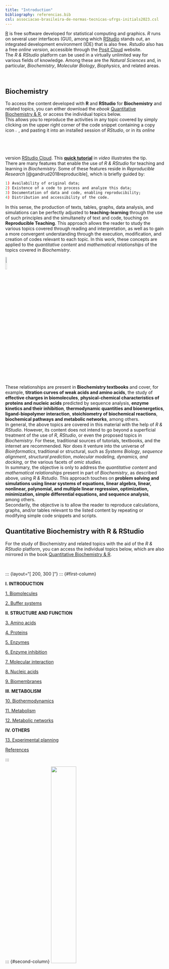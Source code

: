 ```yaml
---
title: "Introduction"
bibliography: referencias.bib
csl: associacao-brasileira-de-normas-tecnicas-ufrgs-initials2023.csl
---
```



| [R](https://cran.r-project.org/) is free software developed for statistical computing and graphics. *R* runs on several user interfaces (GUI), among which [RStudio](https://www.rstudio.com/) stands out, an integrated development environment (IDE) that is also free. *Rstudio* also has a free *online version*, accessible through the [Posit Cloud](https://posit.cloud/) website.

| The *R & RStudio* platform can be used in a virtually unlimited way for various fields of knowledge. Among these are the *Natural Sciences* and, in particular, *Biochemistry*, *Molecular Biology*, *Biophysics*, and related areas.
\

## Biochemistry

| To access the content developed with **R** and **RStudio** for **Biochemistry** and related topics, you can either download the *ebook* [Quantitative Biochemistry & R](https://www.researchgate.net/publication/388877308_Bioquimica_Quantitativa_R), or access the individual topics below. 

| This allows you to reproduce the activities in any topic covered by simply clicking on the upper right corner of the code snippet containing a copy icon ![ copy ](icon_copiar.png){width=2%}, and pasting it into an installed session of *RStudio*, or in its *online* version [RStudio Cloud](https://login.rstudio.cloud/). This [**quick tutorial**](https://youtu.be/LF99kO8DE6Y){target="\_blank"} in *video* illustrates the tip.

| There are many features that enable the use of *R & RStudio* for teaching and learning in *Biochemistry*. Some of these features reside in *Reproducible Research* [@gandrud2018reproducible], which is briefly guided by:

```r
1) Availability of original data;
2) Existence of a code to process and analyze this data;
3) Documentation of data and code, enabling reproducibility;
4) Distribution and accessibility of the code.
```


| In this sense, the production of texts, tables, graphs, data analysis, and simulations can be perfectly adjusted to **teaching-learning** through the use of such principles and the simultaneity of text and code, touching on **Reproducible Teaching**. This approach allows the reader to study the various topics covered through reading and interpretation, as well as to gain a more convergent understanding through the execution, modification, and creation of codes relevant to each topic. In this work, these concepts are applied to the *quantitative content* and *mathematical relationships* of the topics covered in *Biochemistry*. 

![](rlogo_bg.png){width="10%"}

| These relationships are present in **Biochemistry textbooks** and cover, for example, **titration curves of weak acids and amino acids**, the study of **effective charges in biomolecules**, **physical-chemical characteristics of proteins and nucleic acids** predicted by sequence analysis, **enzyme kinetics and their inhibition**, **thermodynamic quantities and bioenergetics**, **ligand-biopolymer interaction**, **stoichiometry of biochemical reactions**, **biochemical pathways and metabolic networks**, among others.
| In general, the above topics are covered in this material with the help of *R & RStudio*. However, its content does not intend to go beyond a superficial treatment of the use of *R*, *RStudio*, or even the proposed topics in *Biochemistry*. For these, traditional sources of tutorials, textbooks, and the internet are recommended. Nor does it venture into the universe of *Bioinformatics*, traditional or structural, such as *Systems Biology*, *sequence alignment*, *structural prediction*, *molecular modeling, dynamics, and docking*, or the various facets of *omic studies*.
| In summary, the objective is only to address the *quantitative content* and *mathematical relationships* present in part of *Biochemistry*, as described above, using *R & Rstudio*. This approach touches on **problem solving and simulations using linear systems of equations, linear algebra, linear, nonlinear, polynomial, and multiple linear regression, optimization, minimization, simple differential equations, and sequence analysis**, among others.
| Secondarily, the objective is to allow the reader to reproduce calculations, graphs, and/or tables relevant to the listed content by repeating or modifying simple code snippets and scripts.

## Quantitative Biochemistry with R & RStudio

| For the study of Biochemistry and related topics with the aid of the *R & RStudio* platform, you can access the individual topics below, which are also mirrored in the book [Quantitative Biochemistry & R](https://www.researchgate.net/publication/388877308_Bioquimica_Quantitativa_R).
\

::: {layout="[ 200, 300 ]"}
::: {#first-column}


**I. INTRODUCTION**

[1. Biomolecules](biomoleculas_en.qmd)

[2. Buffer systems](tampoes_en.qmd)

**II. STRUCTURE AND FUNCTION**

[3. Amino acids](aminoacid_en.qmd)

[4. Proteins](proteinas_en.qmd)

[5. Enzymes](enzimas_en.qmd)

[6. Enzyme inhibition](enzInib_en.qmd)

[7. Molecular interaction](binding_en.qmd)

[8. Nucleic acids](acnucleic_en.qmd)

[9. Biomembranes](membranas_en.qmd)


**III. METABOLISM**

[10. Biothermodynamics](biotermodin_en.qmd)

[11. Metabolism](metabolismo_en.qmd)

[12. Metabolic networks](redes_en.qmd)

**IV. OTHERS**

[13. Experimental planning](planejExper_en.qmd)

[References](referencias_en.qmd)



:::

::: {#second-column}
[![](biqR.png){width="40%"}](https://www.researchgate.net/publication/388877308_Bioquimica_Quantitativa_R)

